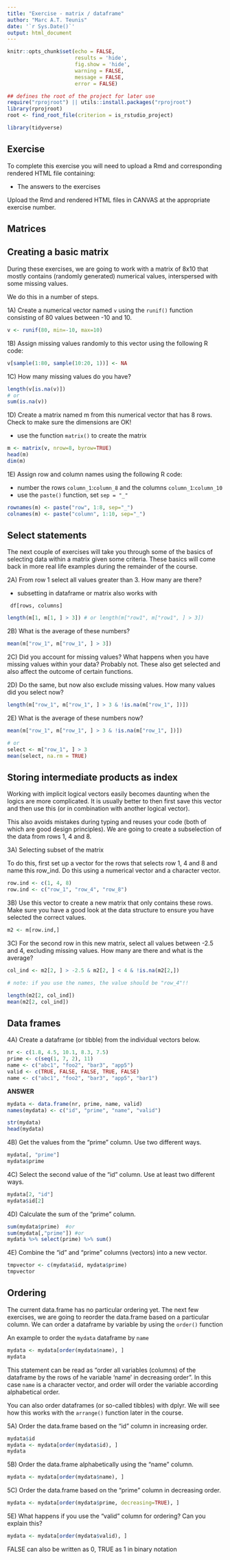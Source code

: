 ```yaml
---
title: "Exercise - matrix / dataframe"
author: "Marc A.T. Teunis"
date: '`r Sys.Date()`'
output: html_document
---
```


```r
knitr::opts_chunk$set(echo = FALSE, 
                      results = 'hide',
                      fig.show = 'hide',
                      warning = FALSE, 
                      message = FALSE, 
                      error = FALSE)
```

```r
## defines the root of the project for later use
require("rprojroot") || utils::install.packages("rprojroot")
library(rprojroot)
root <- find_root_file(criterion = is_rstudio_project)
```

```r
library(tidyverse)

```

## Exercise
To complete this exercise you will need to upload a Rmd and corresponding rendered HTML file containing:

 - The answers to the exercises
 
 Upload the Rmd and rendered HTML files in CANVAS at the appropriate exercise number. 

## Matrices

## Creating a basic matrix
During these exercises, we are going to work with a matrix of 8x10 that mostly contains (randomly generated) numerical values, interspersed with some missing values.

We do this in a number of steps.

1A) Create a numerical vector named `v` using the `runif()` function consisting of 80 values between -10 and 10.

```r
v <- runif(80, min=-10, max=10)
```

1B) Assign missing values randomly to this vector using the following R code:

```r
v[sample(1:80, sample(10:20, 1))] <- NA
```

1C) How many missing values do you have?
```r
length(v[is.na(v)])
# or
sum(is.na(v))
```

1D) Create a matrix named m from this numerical vector that has 8 rows. Check to make sure the dimensions are OK!

- use the function `matrix()` to create the matrix

```r
m <- matrix(v, nrow=8, byrow=TRUE)
head(m)
dim(m)
```

1E) Assign row and column names using the following R code:

 - number the rows `column_1`:`column_8` and the columns `column_1`:`column_10`
 - use the `paste()` function, set `sep = "_"`
 
```r
rownames(m) <- paste("row", 1:8, sep="_")
colnames(m) <- paste("column", 1:10, sep="_")
```

## Select statements
The next couple of exercises will take you through some of the basics of selecting data within a matrix given some criteria. These basics will come back in more real life examples during the remainder of the course.

2A) From row 1 select all values greater than 3. How many are there?

 - subsetting in dataframe or matrix also works with 

``` 
 df[rows, columns]
```

```r
length(m[1, m[1, ] > 3]) # or length(m["row1", m["row1", ] > 3])
```

2B) What is the average of these numbers?
```r
mean(m["row_1", m["row_1", ] > 3])
```

2C) Did you account for missing values? What happens when you have 
missing values within your data?
Probably not. These also get selected and also affect the outcome of certain functions.

2D) Do the same, but now also exclude missing values. How many values did you select now?
```r
length(m["row_1", m["row_1", ] > 3 & !is.na(m["row_1", ])])
```

2E) What is the average of these numbers now?
```r
mean(m["row_1", m["row_1", ] > 3 & !is.na(m["row_1", ])])

# or
select <- m["row_1", ] > 3
mean(select, na.rm = TRUE) 
```


## Storing intermediate products as index

Working with implicit logical vectors easily becomes daunting when the logics are more complicated. It is usually better to then first save this vector and then use this (or in combination with another logical vector). 

This also avoids mistakes during typing and reuses your code (both of which are good design principles). We are going to create a subselection of the data from rows 1, 4 and 8.

3A) Selecting subset of the matrix

To do this, first set up a vector for the rows that selects row 1, 4 and 8 and name this row_ind. Do this using a numerical vector and a character vector.

```r

row.ind <- c(1, 4, 8)
row.ind <- c("row_1", "row_4", "row_8")

```

3B) Use this vector to create a new matrix that only contains these rows. Make sure you have a good look at the data structure to ensure you have selected the correct values.

```r

m2 <- m[row.ind,]

```

3C) For the second row in this new matrix, select all values between -2.5 and 4, excluding missing values. How many are there and what is the average?
```r

col_ind <- m2[2, ] > -2.5 & m2[2, ] < 4 & !is.na(m2[2,])  

# note: if you use the names, the value should be "row_4"!!

length(m2[2, col_ind])
mean(m2[2, col_ind])

```

## Data frames

4A) Create a dataframe (or tibble) from the individual vectors below.

```r
nr <- c(1.8, 4.5, 10.1, 8.3, 7.5)
prime <- c(seq(1, 7, 2), 11)
name <- c("abc1", "foo2", "bar3", "app5")
valid <- c(TRUE, FALSE, FALSE, TRUE, FALSE)
name <- c("abc1", "foo2", "bar3", "app5", "bar1")
```

**ANSWER**
```r
mydata <- data.frame(nr, prime, name, valid)
names(mydata) <- c("id", "prime", "name", "valid")

str(mydata)
head(mydata)
```

4B) Get the values from the "prime" column. Use two different ways.
```r

mydata[, "prime"]
mydata$prime

```

4C) Select the second value of the "id" column. Use at least two different ways.
```r
mydata[2, "id"]
mydata$id[2]
```

4D) Calculate the sum of the "prime" column. 
```r
sum(mydata$prime)  #or 
sum(mydata[,"prime"]) #or
mydata %>% select(prime) %>% sum()
```

4E) Combine the "id" and "prime" columns (vectors) into a new vector.
```r
tmpvector <- c(mydata$id, mydata$prime)
tmpvector
```

## Ordering
The current data.frame has no particular ordering yet. The next few exercises, we are going to reorder the data.frame based on a particular column. We can order a dataframe by variable by using the `order()` function

An example to order the `mydata` dataframe by `name`
```r
mydata <- mydata[order(mydata$name), ]
mydata
```
This statement can be read as "order all variables (columns) of the dataframe by the rows of he variable 'name' in decreasing order". In this case `name` is a character vector, and order will order the variable according alphabetical order.

You can also order dataframes (or so-called tibbles) with dplyr. We will see how this works with the `arrange()` function later in the course.

5A) Order the data.frame based on the "id" column in increasing order.
```r
mydata$id
mydata <- mydata[order(mydata$id), ]
mydata
```

5B) Order the data.frame alphabetically using the "name" column.
```r

mydata <- mydata[order(mydata$name), ]

```

5C) Order the data.frame based on the "prime" column in decreasing order.
```r
mydata <- mydata[order(mydata$prime, decreasing=TRUE), ]
```

5E) What happens if you use the "valid" column for ordering? Can you explain this?
```r

mydata <- mydata[order(mydata$valid), ]

```
FALSE can also be written as 0, TRUE as 1 in binary notation
